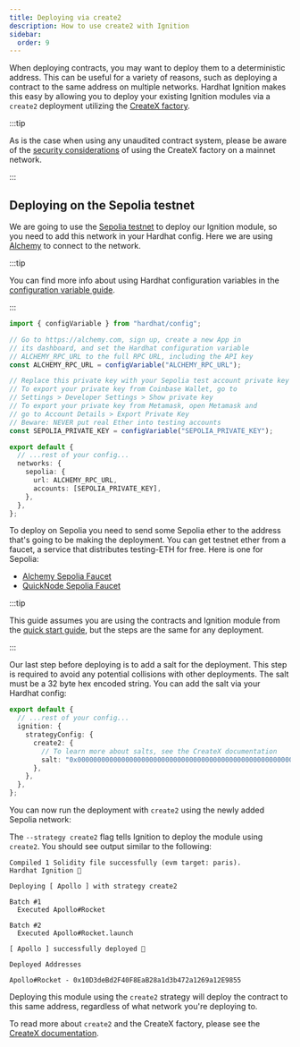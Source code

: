 ```yaml
---
title: Deploying via create2
description: How to use create2 with Ignition
sidebar:
  order: 9
---
```



When deploying contracts, you may want to deploy them to a deterministic address. This can be useful for a variety of reasons, such as deploying a contract to the same address on multiple networks. Hardhat Ignition makes this easy by allowing you to deploy your existing Ignition modules via a `create2` deployment utilizing the [CreateX factory](https://createx.rocks/).

:::tip

As is the case when using any unaudited contract system, please be aware of the [security considerations](https://github.com/pcaversaccio/createx?tab=readme-ov-file#security-considerations) of using the CreateX factory on a mainnet network.

:::

## Deploying on the Sepolia testnet

We are going to use the [Sepolia testnet](https://ethereum.org/en/developers/docs/networks/#sepolia) to deploy our Ignition module, so you need to add this network in your Hardhat config. Here we are using [Alchemy](https://alchemy.com/) to connect to the network.

:::tip

You can find more info about using Hardhat configuration variables in the [configuration variable guide](/docs/guides/configuration-variables).

:::

```ts
import { configVariable } from "hardhat/config";

// Go to https://alchemy.com, sign up, create a new App in
// its dashboard, and set the Hardhat configuration variable
// ALCHEMY_RPC_URL to the full RPC URL, including the API key
const ALCHEMY_RPC_URL = configVariable("ALCHEMY_RPC_URL");

// Replace this private key with your Sepolia test account private key
// To export your private key from Coinbase Wallet, go to
// Settings > Developer Settings > Show private key
// To export your private key from Metamask, open Metamask and
// go to Account Details > Export Private Key
// Beware: NEVER put real Ether into testing accounts
const SEPOLIA_PRIVATE_KEY = configVariable("SEPOLIA_PRIVATE_KEY");

export default {
  // ...rest of your config...
  networks: {
    sepolia: {
      url: ALCHEMY_RPC_URL,
      accounts: [SEPOLIA_PRIVATE_KEY],
    },
  },
};
```

To deploy on Sepolia you need to send some Sepolia ether to the address that's going to be making the deployment. You can get testnet ether from a faucet, a service that distributes testing-ETH for free. Here is one for Sepolia:

- [Alchemy Sepolia Faucet](https://sepoliafaucet.com/)
- [QuickNode Sepolia Faucet](https://faucet.quicknode.com/ethereum/sepolia)

:::tip

This guide assumes you are using the contracts and Ignition module from the [quick start guide](/ignition/docs/getting-started), but the steps are the same for any deployment.

:::

Our last step before deploying is to add a salt for the deployment. This step is required to avoid any potential collisions with other deployments. The salt must be a 32 byte hex encoded string. You can add the salt via your Hardhat config:

```ts
export default {
  // ...rest of your config...
  ignition: {
    strategyConfig: {
      create2: {
        // To learn more about salts, see the CreateX documentation
        salt: "0x0000000000000000000000000000000000000000000000000000000000000000",
      },
    },
  },
};
```

You can now run the deployment with `create2` using the newly added Sepolia network:

<Run command="hardhat ignition deploy ignition/modules/Apollo.ts --network sepolia --strategy create2" />

The `--strategy create2` flag tells Ignition to deploy the module using `create2`. You should see output similar to the following:

```
Compiled 1 Solidity file successfully (evm target: paris).
Hardhat Ignition 🚀

Deploying [ Apollo ] with strategy create2

Batch #1
  Executed Apollo#Rocket

Batch #2
  Executed Apollo#Rocket.launch

[ Apollo ] successfully deployed 🚀

Deployed Addresses

Apollo#Rocket - 0x10D3deBd2F40F8EaB28a1d3b472a1269a12E9855
```

Deploying this module using the `create2` strategy will deploy the contract to this same address, regardless of what network you're deploying to.

To read more about `create2` and the CreateX factory, please see the [CreateX documentation](https://github.com/pcaversaccio/createx).
